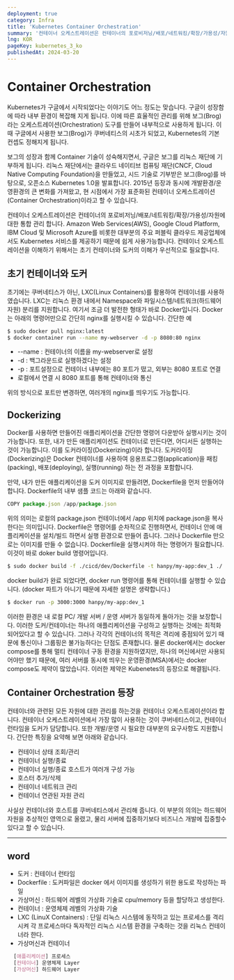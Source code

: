 ```yaml
---
deployment: true
category: Infra
title: 'Kubernetes Container Orchestration'
summary: '컨테이너 오케스트레이션은 컨테이너의 포로비저닝/배포/네트워킹/확장/가용성/자원에 대한 통합 관리 합니다.'
lng: KOR
pageKey: kubernetes_3_ko
publishedAt: 2024-03-20
---
```


# Container Orchestration

Kubernetes가 구글에서 시작되었다는 이야기도 어느 정도는 맞습니다. 구글이 성장함에 따라 내부 환경이 복잡해 지게 됩니다.
이에 따른 효율적인 관리를 위해 보그(Brog)라는 오케스트레이션(Orchestration) 도구를 만들어 내부적으로 사용하게 됩니다.
이때 구글에서 사용한 보그(Brog)가 쿠버네티스의 시초가 되었고, Kubernetes의 기본 컨셉도 정해지게 됩니다.



보그의 성장과 함께 Container 기술이 성숙해지면서, 구글은 보그를 리눅스 재단에 기부하게 됩니다.
리눅스 재단에서는 클라우드 네이티브 컴퓨팅 재단(CNCF, Cloud Native Computing Foundation)을 만들었고,
시드 기술로 기부받은 보그(Brog)를 바탕으로, 오픈소스 Kubernetes 1.0을 발표합니다.
2015년 등장과 동시에 개발환경/운영환경의 큰 변화를 가져왔고, 현 시점에서 가장 표준화된 컨테이너 오케스트레이션(Container Orchestration)이라고 할 수 있습니다.



컨테이너 오케스트레이션은 <codeline>컨테이너의 포로비저닝/배포/네트워킹/확장/가용성/자원에 대한 통합 관리</codeline> 합니다.
Amazon Web Services(AWS), Google Cloud Platform, IBM Cloud 및 Microsoft Azure를 비롯한 대부분의 주요 퍼블릭 클라우드 제공업체에서도 Kubernetes 서비스를 제공하기 때문에 쉽게 사용가능합니다. 컨테이너 오케스트레이션을 이해하기 위해서는 초기 컨테이너와 도커의 이해가 우선적으로 필요합니다.

## 초기 컨테이너와 도커

초기에는 쿠버네티스가 아닌, LXC(Linux Containers)를 활용하여 컨테이너를 사용하였습니다. LXC는 리눅스 환경 내에서 Namespace와 파일시스템/네트워크(하드웨어 자원) 분리를 지원합니다. 여기서 조금 더 발전한 형태가 바로 Docker입니다. Docker는 아래의 명령어만으로 간단히 nginx를 실행시킬 수 있습니다. 간단한 예



```bash title="docker" showLineNumbers
$ sudo docker pull nginx:latest
$ docker container run --name my-webserver -d -p 8080:80 nginx
```



- --name : 컨테이너의 이름을 my-webserver로 설정
- -d : 백그라운드로 실행하겠다는 설정
- -p : 포트설정으로 컨테이너 내부에는 80 포트가 떴고, 외부는 8080 포트로 연결
- 로컬에서 연결 시 8080 포트를 통해 컨테이너와 통신

위의 방식으로 포트만 변경하면, 여러개의 nginx를 띄우기도 가능합니다.

## Dockerizing

Docker를 사용하면 만들어진 애플리케이션을 간단한 명령어 다운받아 실행시키는 것이 가능합니다. 또한, 내가 만든 애플리케이션도 컨테이너로 만든다면, 어디서든 실행하는 것이 가능합니다. 이를 도커라이징(Dockerizing)이라 합니다. <codeline>도커라이징(Dockerizing)은 Docker 컨테이너를 사용하여 응용프로그램(application)을 패킹(packing), 배포(deploying), 실행(running) 하는 전 과정</codeline>을 포함합니다.

만약, 내가 만든 애플리케이션을 도커 이미지로 만들려면, Dockerfile을 먼저 만들어야 합니다. Dockerfile의 내부 샘플 코드는 아래와 같습니다.

```javascript title="Dockerizing" showLineNumbers
COPY package.json /app/package.json
```

위의 의미는 로컬의 package.json 컨테이너에서 /app 위치에 package.json을 복사한다는 의미입니다. Dockerfile은 명령어를 순차적으로 진행하면서, 컨테이너 안에 애플리케이션을 설치/빌드 하면서 실행 환경으로 만들어 줍니다. 그러나 Dockerfile 만으로는 이미지를 만들 수 없습니다. Dockerfile을 실행시켜야 하는 명령어가 필요합니다. 이것이 바로 <codeline>doker build</codeline> 명령어입니다.

```bash title="Dockerizing" showLineNumbers
$ sudo docker build -f ./cicd/dev/Dockerfile -t hanpy/my-app:dev_1 ./
```

docker build가 완료 되었다면, <codeline>docker run</codeline> 명령어를 통해 컨테이너를 실행할 수 있습니다.
(docker 파트가 아니기 때문에 자세한 설명은 생략합니다.)

```bash title="Dockerizing" showLineNumbers
$ docker run -p 3000:3000 hanpy/my-app:dev_1
```

이러한 환경은 내 로컬 PC/ 개발 서버 / 운영 서버가 동일하게 돌아가는 것을 보장합니다. 이러한 도커/컨테이너는 하나의 애플리케이션을 구성하고 실행하는 것에는 최적화 되어있다고 할 수 있습니다. 그러나 각각의 컨테이너의 목적은 격리에 중점되어 있기 때문에 통신이나 그룹핑은 불가능하다는 단점도 존재합니다. 물론 docker에서는 docker compose를 통해 멀티 컨테이너 구동 환경을 지원하였지만, 하나의 머신에서만 사용되어야만 했기 때문에, 여러 서버를 동시에 띄우는 운영환경(MSA)에서는 docker compose도 제약이 많았습니다. 이러한 제약은 Kubenetes의 등장으로 해결됩니다.

## Container Orchestration 등장

컨테이너와 관련된 모든 자원에 대한 관리를 하는것을 컨테이너 오케스트레이션이라 합니다. 컨테이너 오케스트레이션에서 가장 많이 사용하는 것이 쿠버네티스이고, 컨테이너 런타임을 도커가 담당합니다. 또한 개발/운영 시 필요한 대부분의 요구사항도 지원합니다. 간단한 특징을 요약해 보면 아래와 같습니다.

- 컨테이너 상태 조회/관리
- 컨테이너 실행/종료
- 컨테이너 실행/종료 호스트가 여러개 구성 가능
- 호스터 추가/삭제
- 컨테이너 네트워크 관리
- 컨테이너 연관된 자원 관리

사실상 컨테이너와 호스트를 쿠버네티스에서 관리해 줍니다. 이 부분의 의의는 하드웨어 자원을 추상적인 영역으로 올렸고, 물리 서버에 집중하기보다 비즈니스 개발에 집중할수 있다고 할 수 있습니다.



---

## word

- 도커 : 컨테이너 런타임
- Dockerfile : 도커파일은 docker 에서 이미지를 생성하기 위한 용도로 작성하는 파일
- 가상머신 : 하드웨어 레벨의 가상화 기술로 cpu/memory 등을 할당하고 생성한다.
- 컨테이너 : 운영체제 레벨의 가상화 기술
- LXC (LinuX Containers) : 단일 리눅스 시스템에 동작하고 있는 프로세스를 격리시켜 각 프로세스마다 독자적인 리눅스 시스템 환경을 구축하는 것을 리눅스 컨테이너라 한다.
- 가상머신과 컨테이너

```css title="가상머신과 컨테이너"
  [애플리케이션] 프로세스
  [컨테이너] 운영체제 Layer
  [가상머신] 하드웨어 Layer
```

